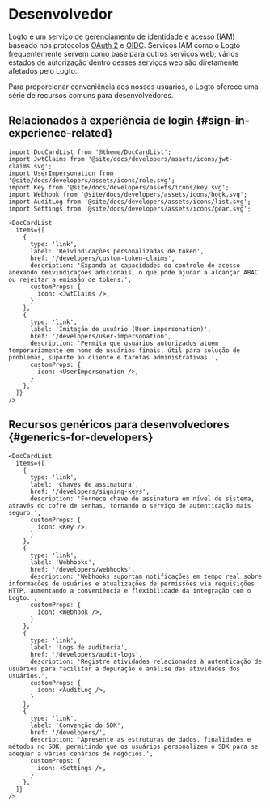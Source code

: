 # Desenvolvedor

Logto é um serviço de [gerenciamento de identidade e acesso (IAM)](https://auth.wiki/iam) baseado nos protocolos [OAuth 2](https://auth.wiki/oauth-2.0) e [OIDC](https://auth.wiki/openid-connect). Serviços IAM como o Logto frequentemente servem como base para outros serviços web; vários estados de autorização dentro desses serviços web são diretamente afetados pelo Logto.

Para proporcionar conveniência aos nossos usuários, o Logto oferece uma série de recursos comuns para desenvolvedores.

## Relacionados à experiência de login \{#sign-in-experience-related}

```mdx-code-block
import DocCardList from '@theme/DocCardList';
import JwtClaims from '@site/docs/developers/assets/icons/jwt-claims.svg';
import UserImpersonation from '@site/docs/developers/assets/icons/role.svg';
import Key from '@site/docs/developers/assets/icons/key.svg';
import Webhook from '@site/docs/developers/assets/icons/hook.svg';
import AuditLog from '@site/docs/developers/assets/icons/list.svg';
import Settings from '@site/docs/developers/assets/icons/gear.svg';

<DocCardList
  items={[
    {
      type: 'link',
      label: 'Reivindicações personalizadas de token',
      href: '/developers/custom-token-claims',
      description: 'Expanda as capacidades do controle de acesso anexando reivindicações adicionais, o que pode ajudar a alcançar ABAC ou rejeitar a emissão de tokens.',
      customProps: {
        icon: <JwtClaims />,
      }
    },
    {
      type: 'link',
      label: 'Imitação de usuário (User impersonation)',
      href: '/developers/user-impersonation',
      description: 'Permita que usuários autorizados atuem temporariamente em nome de usuários finais, útil para solução de problemas, suporte ao cliente e tarefas administrativas.',
      customProps: {
        icon: <UserImpersonation />,
      }
    },
  ]}
/>
```

## Recursos genéricos para desenvolvedores \{#generics-for-developers}

```mdx-code-block
<DocCardList
  items={[
    {
      type: 'link',
      label: 'Chaves de assinatura',
      href: '/developers/signing-keys',
      description: 'Fornece chave de assinatura em nível de sistema, através do cofre de senhas, tornando o serviço de autenticação mais seguro.',
      customProps: {
        icon: <Key />,
      }
    },
    {
      type: 'link',
      label: 'Webhooks',
      href: '/developers/webhooks',
      description: 'Webhooks suportam notificações em tempo real sobre informações de usuários e atualizações de permissões via requisições HTTP, aumentando a conveniência e flexibilidade da integração com o Logto.',
      customProps: {
        icon: <Webhook />,
      }
    },
    {
      type: 'link',
      label: 'Logs de auditoria',
      href: '/developers/audit-logs',
      description: 'Registre atividades relacionadas à autenticação de usuários para facilitar a depuração e análise das atividades dos usuários.',
      customProps: {
        icon: <AuditLog />,
      }
    },
    {
      type: 'link',
      label: 'Convenção do SDK',
      href: '/developers/',
      description: 'Apresente as estruturas de dados, finalidades e métodos no SDK, permitindo que os usuários personalizem o SDK para se adequar a vários cenários de negócios.',
      customProps: {
        icon: <Settings />,
      }
    },
  ]}
/>
```
